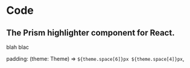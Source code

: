 # Code

## The Prism highlighter component for React.

blah blac

padding: (theme: Theme) => `${theme.space[6]}px ${theme.space[4]}px`,
